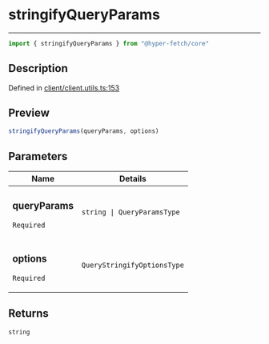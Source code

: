 

# stringifyQueryParams

<div class="api-docs__separator" data-reactroot="">

---

</div><div class="api-docs__import" data-reactroot="">

```ts
import { stringifyQueryParams } from "@hyper-fetch/core"
```

</div><div class="api-docs__section">

## Description

</div><div class="api-docs__description"><span class="api-docs__do-not-parse">



</span></div><p class="api-docs__definition">

Defined in [client/client.utils.ts:153](https://github.com/BetterTyped/hyper-fetch/blob/3f01c37e/packages/core/src/client/client.utils.ts#L153)

</p><div class="api-docs__section">

## Preview

</div><div class="api-docs__preview fn">

```ts
stringifyQueryParams(queryParams, options)
```

</div><div class="api-docs__section">

## Parameters

</div><div class="api-docs__parameters"><table><thead><tr><th>Name</th><th>Details</th></tr></thead><tbody><tr param-data="queryParams"><td class="api-docs__param-name required">

### queryParams 

`Required`

</td><td class="api-docs__param-type">

`string | QueryParamsType`

</td></tr><tr param-data="options"><td class="api-docs__param-name required">

### options 

`Required`

</td><td class="api-docs__param-type">

`QueryStringifyOptionsType`

</td></tr></tbody></table></div><div class="api-docs__section">

## Returns

</div><div class="api-docs__returns">

```ts
string
```

</div>